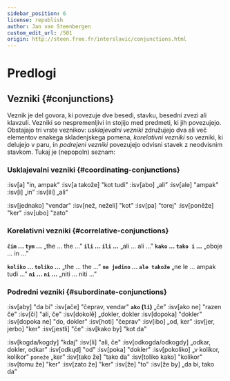 ```yaml
---
sidebar_position: 6
license: republish
author: Jan van Steenbergen
custom_edit_url: /501
origin: http://steen.free.fr/interslavic/conjunctions.html
---
```


# Predlogi

## Vezniki \{#conjunctions}

Veznik je del govora, ki povezuje dve besedi, stavku, besedni zvezi ali klavzuli. Vezniki so nespremenljivi in ​​stojijo med predmeti, ki jih povezujejo. Obstajajo tri vrste veznikov: _usklajevalni vezniki_ združujejo dva ali več elementov enakega skladenjskega pomena, _korelativni vezniki_ so vezniki, ki delujejo v paru, in _podrejeni vezniki_ povezujejo odvisni stavek z neodvisnim stavkom. Tukaj je (nepopoln) seznam:

### Usklajevalni vezniki \{#coordinating-conjunctions}

:isv[a] "in, ampak"
:isv[a takože] "kot tudi"
:isv[abo] „ali”
:isv[ale] "ampak"
:isv[i] „in”
:isv[ili] „ali”

:isv[jednako] "vendar"
:isv[než, neželi] "kot"
:isv[pa] "torej"
:isv[poněže] "ker"
:isv[ubo] "zato"

### Korelativni vezniki \{#correlative-conjunctions}

**`čim` ... `tym` ...** „the ... the ...”
**`ili` ... `ili` ...** „ali ... ali ...”
**`kako` ... `tako i` ...** „oboje ... in ...”

**`koliko` ... `toliko` ...** „the ... the ...”
**`ne jedino` ... `ale takože`** „ne le ... ampak tudi ...”
**`ni` ... `ni` ...** „niti ... niti ...”

### Podredni vezniki \{#subordinate-conjunctions}

:isv[aby] "da bi"
:isv[ače] "čeprav, vendar"
**`ako` (`li`)** „če”
:isv[ako ne] "razen če"
:isv[či] "ali, če"
:isv[dokolě] „dokler, dokler
:isv[dopoka] "dokler"
:isv[dopoka ne] "do, dokler"
:isv[hoti] "čeprav"
:isv[ibo] „od, ker”
:isv[jer, jerbo] "ker"
:isv[jestli] "če"
:isv[kako by] "kot da"

:isv[kogda/kogdy] "kdaj"
:isv[li] "ali, če"
:isv[odkogda/odkogdy] „odkar, dokler, odkar”
:isv[odkųd] "od"
:isv[poka] "dokler"
:isv[pokoliko] „v kolikor, kolikor” `poneže` „ker”
:isv[tako že] "tako da"
:isv[toliko kako] "kolikor"
:isv[tomu že] "ker"
:isv[zato že] "ker"
:isv[že] "to"
:isv[že by] „da bi, tako da”

